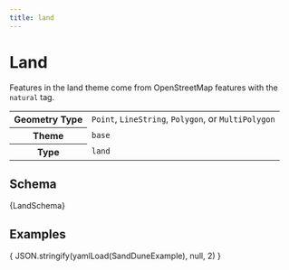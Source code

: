 ```yaml
---
title: land
---
```





# Land

Features in the land theme come from OpenStreetMap features with the `natural` tag.

<table>
  <tr>
    <th>Geometry Type</th>
    <td>
      <code>Point</code>, <code>LineString</code>, <code>Polygon</code>, or <code>MultiPolygon</code>
    </td>
  </tr>
  <tr>
    <th>Theme</th>
    <td><code>base</code></td>
  </tr>
  <tr>
    <th>Type</th>
    <td><code>land</code></td>
  </tr>
</table>


## Schema

<Tabs>
  <TabItem value="browsable" label="Browsable" default>
    <JSONSchemaViewer schema={ yamlLoad(LandSchema) } resolverOptions={ generateResolverOptions({remote: true, yamlBasePath: '/base'})}/>
  </TabItem>
  <TabItem value="yaml" label="YAML" default>
    <CodeBlock language="jsx">{LandSchema}</CodeBlock>
  </TabItem>
</Tabs>

## Examples

<Tabs>
  <TabItem value="1" label="Sand Dune (Polygon)" default>
    <CodeBlock language="json">{ JSON.stringify(yamlLoad(SandDuneExample), null, 2) }</CodeBlock>
  </TabItem>

</Tabs>
